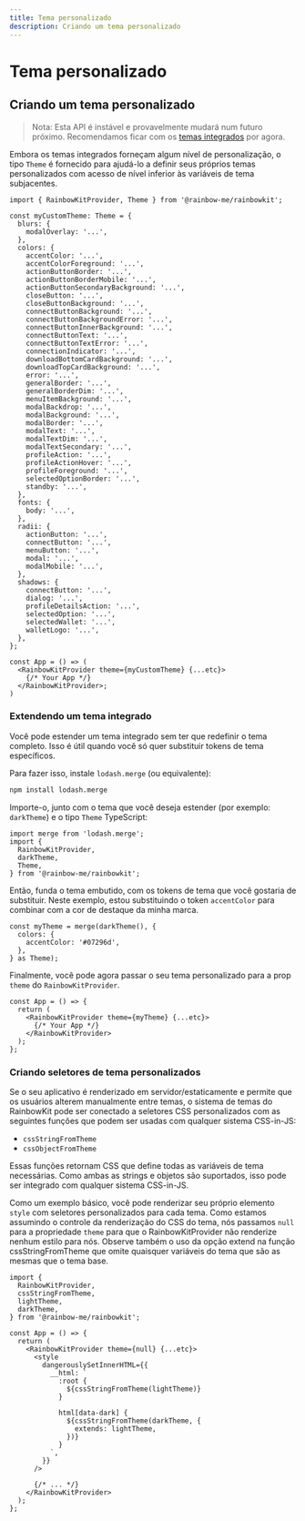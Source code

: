```yaml
---
title: Tema personalizado
description: Criando um tema personalizado
---
```


# Tema personalizado

## Criando um tema personalizado

> Nota: Esta API é instável e provavelmente mudará
> num futuro próximo. Recomendamos ficar com os [temas integrados](/docs/theming) por
> agora.

Embora os temas integrados forneçam algum nível de personalização, o tipo `Theme` é fornecido para ajudá-lo a definir seus próprios temas personalizados com acesso de nível inferior às variáveis de tema subjacentes.

```tsx
import { RainbowKitProvider, Theme } from '@rainbow-me/rainbowkit';

const myCustomTheme: Theme = {
  blurs: {
    modalOverlay: '...',
  },
  colors: {
    accentColor: '...',
    accentColorForeground: '...',
    actionButtonBorder: '...',
    actionButtonBorderMobile: '...',
    actionButtonSecondaryBackground: '...',
    closeButton: '...',
    closeButtonBackground: '...',
    connectButtonBackground: '...',
    connectButtonBackgroundError: '...',
    connectButtonInnerBackground: '...',
    connectButtonText: '...',
    connectButtonTextError: '...',
    connectionIndicator: '...',
    downloadBottomCardBackground: '...',
    downloadTopCardBackground: '...',
    error: '...',
    generalBorder: '...',
    generalBorderDim: '...',
    menuItemBackground: '...',
    modalBackdrop: '...',
    modalBackground: '...',
    modalBorder: '...',
    modalText: '...',
    modalTextDim: '...',
    modalTextSecondary: '...',
    profileAction: '...',
    profileActionHover: '...',
    profileForeground: '...',
    selectedOptionBorder: '...',
    standby: '...',
  },
  fonts: {
    body: '...',
  },
  radii: {
    actionButton: '...',
    connectButton: '...',
    menuButton: '...',
    modal: '...',
    modalMobile: '...',
  },
  shadows: {
    connectButton: '...',
    dialog: '...',
    profileDetailsAction: '...',
    selectedOption: '...',
    selectedWallet: '...',
    walletLogo: '...',
  },
};

const App = () => (
  <RainbowKitProvider theme={myCustomTheme} {...etc}>
    {/* Your App */}
  </RainbowKitProvider>;
)
```

### Extendendo um tema integrado

Você pode estender um tema integrado sem ter que redefinir o tema completo. Isso é útil quando você só quer substituir tokens de tema específicos.

Para fazer isso, instale `lodash.merge` (ou equivalente):

```bash
npm install lodash.merge
```

Importe-o, junto com o tema que você deseja estender (por exemplo: `darkTheme`) e o tipo `Theme` TypeScript:

```tsx
import merge from 'lodash.merge';
import {
  RainbowKitProvider,
  darkTheme,
  Theme,
} from '@rainbow-me/rainbowkit';
```

Então, funda o tema embutido, com os tokens de tema que você gostaria de substituir. Neste exemplo, estou substituindo o token `accentColor` para combinar com a cor de destaque da minha marca.

```tsx
const myTheme = merge(darkTheme(), {
  colors: {
    accentColor: '#07296d',
  },
} as Theme);
```

Finalmente, você pode agora passar o seu tema personalizado para a prop `theme` do `RainbowKitProvider`.

```tsx
const App = () => {
  return (
    <RainbowKitProvider theme={myTheme} {...etc}>
      {/* Your App */}
    </RainbowKitProvider>
  );
};
```

### Criando seletores de tema personalizados

Se o seu aplicativo é renderizado em servidor/estaticamente e permite que os usuários alterem manualmente entre temas, o sistema de temas do RainbowKit pode ser conectado a seletores CSS personalizados com as seguintes funções que podem ser usadas com qualquer sistema CSS-in-JS:

- `cssStringFromTheme`
- `cssObjectFromTheme`

Essas funções retornam CSS que define todas as variáveis de tema necessárias. Como ambas as strings e objetos são suportados, isso pode ser integrado com qualquer sistema CSS-in-JS.

Como um exemplo básico, você pode renderizar seu próprio elemento `style` com seletores personalizados para cada tema. Como estamos assumindo o controle da renderização do CSS do tema, nós passamos `null` para a propriedade `theme` para que o RainbowKitProvider não renderize nenhum estilo para nós. Observe também o uso da opção extend na função cssStringFromTheme que omite quaisquer variáveis do tema que são as mesmas que o tema base.

```tsx
import {
  RainbowKitProvider,
  cssStringFromTheme,
  lightTheme,
  darkTheme,
} from '@rainbow-me/rainbowkit';

const App = () => {
  return (
    <RainbowKitProvider theme={null} {...etc}>
      <style
        dangerouslySetInnerHTML={{
          __html: `
            :root {
              ${cssStringFromTheme(lightTheme)}
            }

            html[data-dark] {
              ${cssStringFromTheme(darkTheme, {
                extends: lightTheme,
              })}
            }
          `,
        }}
      />

      {/* ... */}
    </RainbowKitProvider>
  );
};
```
